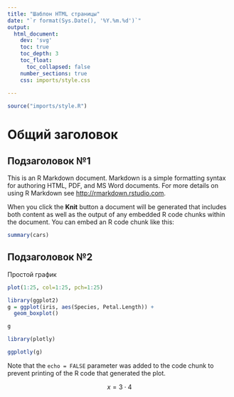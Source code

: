 ```yaml
---
title: "Шаблон HTML страницы"
date: "`r format(Sys.Date(), '%Y.%m.%d')`"
output: 
  html_document:
    dev: 'svg'
    toc: true
    toc_depth: 3
    toc_float: 
      toc_collapsed: false
    number_sections: true
    css: imports/style.css
    
---
```


```r
source("imports/style.R")
```

# Общий заголовок

## Подзаголовок №1

This is an R Markdown document. Markdown is a simple formatting syntax for authoring HTML, PDF, and MS Word documents. For more details on using R Markdown see <http://rmarkdown.rstudio.com>.

When you click the **Knit** button a document will be generated that includes both content as well as the output of any embedded R code chunks within the document. You can embed an R code chunk like this:

```r
summary(cars)
```

## Подзаголовок №2

Простой график

```r
plot(1:25, col=1:25, pch=1:25)
```

```r
library(ggplot2)
g = ggplot(iris, aes(Species, Petal.Length)) +
  geom_boxplot()

g
```

```r
library(plotly)

ggplotly(g)
```


Note that the `echo = FALSE` parameter was added to the code chunk to prevent printing of the R code that generated the plot.

$$
x = 3 \cdot 4
$$
